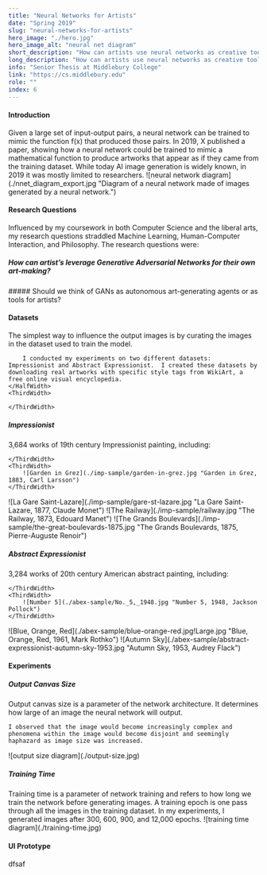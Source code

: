 ```yaml
---
title: "Neural Networks for Artists"
date: "Spring 2019"
slug: "neural-networks-for-artists"
hero_image: "./hero.jpg"
hero_image_alt: "neural net diagram"
short_description: "How can artists use neural networks as creative tools?"
long_description: "How can artists use neural networks as creative tools? I analyzed the uses of this technology and how artists could change configuration and hyper-parameters to achieve desired results. Finally, I suggested a graphical user interface to make the technology more accessible to artists."
info: "Senior Thesis at Middlebury College"
link: "https://cs.middlebury.edu"
role: ""
index: 6
---
```


#### Introduction

<FlexContainer>
<ThirdWidth>
Given a large set of input-output pairs, a neural network can be trained to mimic the function f(x) that produced those pairs.
In 2019, X published a paper, showing how a neural network could be trained to mimic a mathematical function to produce artworks
that appear as if they came from the training dataset. While today AI image generation is widely known, in 2019 it was mostly limited to researchers.
</ThirdWidth>
<HalfWidth>
    ![neural network diagram](./nnet_diagram_export.jpg "Diagram of a neural network made of images generated by a neural network.")
</HalfWidth>
</FlexContainer>


#### Research Questions

<HalfWidth>
    Influenced by my coursework in both Computer Science and the liberal arts, my research questions straddled Machine Learning, Human-Computer Interaction, and Philosophy. The research questions were:

</HalfWidth>

<FlexContainer>
<ThirdWidth>

##### How can artist’s leverage Generative Adversarial Networks for their own art-making?

</ThirdWidth>
<ThirdWidth>
    ##### Should we think of GANs as autonomous art-generating agents or as tools for artists?
</ThirdWidth>
</FlexContainer>

#### Datasets
<FlexContainer>
    <HalfWidth>
        The simplest way to influence the output images is by curating the images in the dataset used to train the model.

        I conducted my experiments on two different datasets: Impressionist and Abstract Expressionist.  I created these datasets by downloading real artworks with specific style tags from WikiArt, a free online visual encyclopedia.
    </HalfWidth>
    <ThirdWidth>

    </ThirdWidth>
</FlexContainer>

##### Impressionist
<FlexContainer>
    <ThirdWidth>
        3,684 works of 19th century Impressionist painting, including:

    </ThirdWidth>
    <ThirdWidth>
        ![Garden in Grez](./imp-sample/garden-in-grez.jpg "Garden in Grez, 1883, Carl Larsson")
    </ThirdWidth>
</FlexContainer>

<FlexContainer>
    <ThirdWidth>
        ![La Gare Saint-Lazare](./imp-sample/gare-st-lazare.jpg "La Gare Saint-Lazare, 1877, Claude Monet")
    </ThirdWidth>
    <ThirdWidth>
        ![The Railway](./imp-sample/railway.jpg "The Railway, 1873, Edouard Manet")
    </ThirdWidth>
    <ThirdWidth>
        ![The Grands Boulevards](./imp-sample/the-great-boulevards-1875.jpg "The Grands Boulevards, 1875, Pierre-Auguste Renoir")
    </ThirdWidth>
</FlexContainer>

##### Abstract Expressionist
<FlexContainer>
    <ThirdWidth>
        3,284 works of 20th century American abstract painting, including:

    </ThirdWidth>
    <ThirdWidth>
        ![Number 5](./abex-sample/No._5,_1948.jpg "Number 5, 1948, Jackson Pollock")
    </ThirdWidth>
</FlexContainer>

<FlexContainer>
    <ThirdWidth>
        ![Blue, Orange, Red](./abex-sample/blue-orange-red.jpg!Large.jpg "Blue, Orange, Red, 1961, Mark Rothko")
    </ThirdWidth>
    <ThirdWidth>
        ![Autumn Sky](./abex-sample/abstract-expressionist-autumn-sky-1953.jpg "Autumn Sky, 1953, Audrey Flack")
    </ThirdWidth>
</FlexContainer>


#### Experiments



##### Output Canvas Size
<FlexContainer>
<ThirdWidth>
    Output canvas size is a parameter of the network architecture.
    It determines how large of an image the neural network will output.

    I observed that the image would become increasingly complex and phenomena within the image would become disjoint and seemingly haphazard as image size was increased.
</ThirdWidth>
<HalfWidth>
    ![output size diagram](./output-size.jpg)
</HalfWidth>
</FlexContainer>

##### Training Time
<FlexContainer>
    <ThirdWidth>
        Training time is a parameter of network training and refers to how long we train the network before generating images.
        A training epoch is one pass through all the images in the training dataset.
        In my experiments, I generated images after 300, 600, 900, and 12,000 epochs.
    </ThirdWidth>
    <HalfWidth>
    </HalfWidth>
</FlexContainer>
<HalfWidth>
    ![training time diagram](./training-time.jpg)

</HalfWidth>




#### UI Prototype
dfsaf